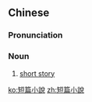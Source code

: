 {{also|短篇小说}}
==Chinese==
{{zh-forms|s=短篇小说|type=22}}

===Pronunciation===
{{zh-pron
|m=duǎnpiān xiǎoshuō
|c=dyun2 pin1 siu2 syut3
|cat=n
}}

===Noun===
{{zh-noun}}

# [[short story]]

{{zh-cat|Literature}}

[[ko:短篇小說]]
[[zh:短篇小說]]